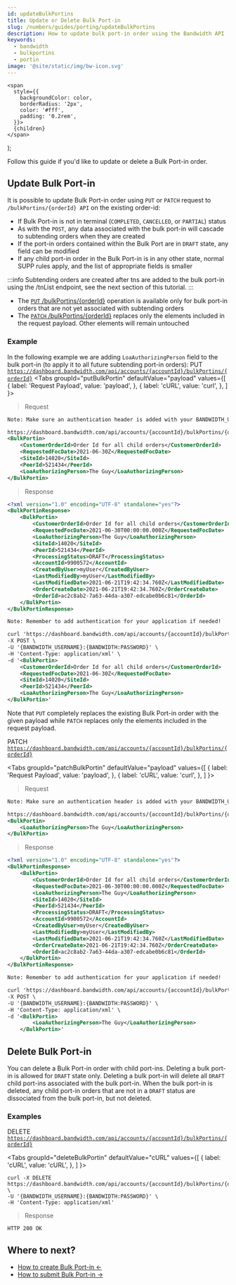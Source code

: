 ```yaml
---
id: updateBulkPortins
title: Update or Delete Bulk Port-in
slug: /numbers/guides/porting/updateBulkPortins
description: How to update bulk port-in order using the Bandwidth API
keywords:
  - bandwidth
  - bulkportins
  - portin
image: '@site/static/img/bw-icon.svg'
---
```




    <span
      style={{
        backgroundColor: color,
        borderRadius: '2px',
        color: '#fff',
        padding: '0.2rem',
      }}>
      {children}
    </span>
  );

Follow this guide if you'd like to update or delete a Bulk Port-in order.

## Update Bulk Port-in

It is possible to update Bulk Port-in order using ```PUT``` or ```PATCH``` request to ```/bulkPortins/{orderId} API``` on the existing order-id:
* If Bulk Port-in is not in terminal (```COMPLETED```, ```CANCELLED```, or ```PARTIAL```) status
* As with the ```POST```, any data associated with the bulk port-in will cascade to subtending orders when they are created
* If the port-in orders contained within the Bulk Port are in ```DRAFT``` state, any field can be modified
* If any child port-in order in the Bulk Port-in is in any other state, normal SUPP rules apply, and the list of appropriate fields is smaller

:::info
Subtending orders are created after tns are added to the bulk port-in using the /tnList endpoint, see the next section of this tutorial.
:::

* The [```PUT``` /bulkPortins/{orderId}](/apis/numbers/#operation/PutBulkOrder) operation is available only for bulk port-in orders that are not yet associated with subtending orders
* The [```PATCH``` /bulkPortins/{orderId}](/apis/numbers/#operation/PatchBulkOrder) replaces only the elements included in the request payload. Other elements will remain untouched

### Example

In the following example we are adding ```LoaAuthorizingPerson``` field to the bulk port-in (to apply it to all future subtending port-in orders):
<Highlight color="#9a59c5">PUT</Highlight> <code>https://dashboard.bandwidth.com/api/accounts/{accountId}/bulkPortins/{orderId}</code>
<Tabs
    groupId="putBulkPortin"
    defaultValue="payload"
    values={[
        { label: 'Request Payload', value: 'payload', },
        { label: 'cURL', value: 'curl', },
    ]
    }>
<TabItem value="payload">

> Request

```xml
Note: Make sure an authentication header is added with your BANDWIDTH_USERNAME and BANDWIDTH:PASSWORD

https://dashboard.bandwidth.com/api/accounts/{accountId}/bulkPortins/{orderId}
<BulkPortin>
    <CustomerOrderId>Order Id for all child orders</CustomerOrderId>
    <RequestedFocDate>2021-06-30Z</RequestedFocDate>
    <SiteId>14020</SiteId>
    <PeerId>521434</PeerId>
    <LoaAuthorizingPerson>The Guy</LoaAuthorizingPerson>
</BulkPortin>
```

> Response

```xml
<?xml version="1.0" encoding="UTF-8" standalone="yes"?>
<BulkPortinResponse>
    <BulkPortin>
        <CustomerOrderId>Order Id for all child orders</CustomerOrderId>
        <RequestedFocDate>2021-06-30T00:00:00.000Z</RequestedFocDate>
        <LoaAuthorizingPerson>The Guy</LoaAuthorizingPerson>
        <SiteId>14020</SiteId>
        <PeerId>521434</PeerId>
        <ProcessingStatus>DRAFT</ProcessingStatus>
        <AccountId>9900572</AccountId>
        <CreatedByUser>myUser</CreatedByUser>
        <LastModifiedBy>myUser</LastModifiedBy>
        <LastModifiedDate>2021-06-21T19:42:34.760Z</LastModifiedDate>
        <OrderCreateDate>2021-06-21T19:42:34.760Z</OrderCreateDate>
        <OrderId>ac2c8ab2-7a63-44da-a307-edcabe0b6c81</OrderId>
    </BulkPortin>
</BulkPortinResponse>
```

</TabItem>
<TabItem value="curl">

```xml
Note: Remember to add authentication for your application if needed!

curl 'https://dashboard.bandwidth.com/api/accounts/{accountId}/bulkPortins/{orderId}' \
-X POST \
-U '{BANDWIDTH_USERNAME}:{BANDWIDTH:PASSWORD}' \
-H 'Content-Type: application/xml' \
-d '<BulkPortin>
    <CustomerOrderId>Order Id for all child orders</CustomerOrderId>
    <RequestedFocDate>2021-06-30Z</RequestedFocDate>
    <SiteId>14020</SiteId>
    <PeerId>521434</PeerId>
    <LoaAuthorizingPerson>The Guy</LoaAuthorizingPerson>
</BulkPortin>'
```

</TabItem>
</Tabs>

Note that ```PUT``` completely replaces the existing Bulk Port-in order with the given payload while ```PATCH``` replaces only the elements included in the request payload.

<Highlight color="#652B51">PATCH</Highlight> <code>https://dashboard.bandwidth.com/api/accounts/{accountId}/bulkPortins/{orderId}</code>

<Tabs
    groupId="patchBulkPortin"
    defaultValue="payload"
    values={[
        { label: 'Request Payload', value: 'payload', },
        { label: 'cURL', value: 'curl', },
    ]
    }>
<TabItem value="payload">

> Request

```xml
Note: Make sure an authentication header is added with your BANDWIDTH_USERNAME and BANDWIDTH:PASSWORD

https://dashboard.bandwidth.com/api/accounts/{accountId}/bulkPortins/{orderId}
<BulkPortin>
    <LoaAuthorizingPerson>The Guy</LoaAuthorizingPerson>
</BulkPortin>
```

> Response

```xml
<?xml version="1.0" encoding="UTF-8" standalone="yes"?>
<BulkPortinResponse>
    <BulkPortin>
        <CustomerOrderId>Order Id for all child orders</CustomerOrderId>
        <RequestedFocDate>2021-06-30T00:00:00.000Z</RequestedFocDate>
        <LoaAuthorizingPerson>The Guy</LoaAuthorizingPerson>
        <SiteId>14020</SiteId>
        <PeerId>521434</PeerId>
        <ProcessingStatus>DRAFT</ProcessingStatus>
        <AccountId>9900572</AccountId>
        <CreatedByUser>myUser</CreatedByUser>
        <LastModifiedBy>myUser</LastModifiedBy>
        <LastModifiedDate>2021-06-21T19:42:34.760Z</LastModifiedDate>
        <OrderCreateDate>2021-06-21T19:42:34.760Z</OrderCreateDate>
        <OrderId>ac2c8ab2-7a63-44da-a307-edcabe0b6c81</OrderId>
    </BulkPortin>
</BulkPortinResponse>
```

</TabItem>
<TabItem value="curl">

```xml
Note: Remember to add authentication for your application if needed!

curl 'https://dashboard.bandwidth.com/api/accounts/{accountId}/bulkPortins/{orderId}' \
-X POST \
-U '{BANDWIDTH_USERNAME}:{BANDWIDTH:PASSWORD}' \
-H 'Content-Type: application/xml' \
-d '<BulkPortin>
        <LoaAuthorizingPerson>The Guy</LoaAuthorizingPerson>
    </BulkPortin>'
```

</TabItem>
</Tabs>

## Delete Bulk Port-in

You can delete a Bulk Port-in order with child port-ins. Deleting a bulk port-in is allowed for ```DRAFT``` state only. Deleting a bulk port-in will delete all ```DRAFT``` child port-ins associated with the bulk port-in. When the bulk port-in is deleted, any child port-in orders that are not in a ```DRAFT``` status are dissociated from the bulk port-in, but not deleted.

### Examples
<Highlight color="#ff6f47">DELETE</Highlight> <code>https://dashboard.bandwidth.com/api/accounts/{accountId}/bulkPortins/{orderId}</code>

<Tabs
    groupId="deleteBulkPortin"
    defaultValue="cURL"
    values={[
        { label: 'cURL', value: 'cURL', },
    ]
    }>
<TabItem value="cURL">

```http
curl -X DELETE https://dashboard.bandwidth.com/api/accounts/{accountId}/bulkPortins/{orderId}} \
-U '{BANDWIDTH_USERNAME}:{BANDWIDTH:PASSWORD}' \
-H 'Content-Type: application/xml'
```

> Response

```http
HTTP 200 OK
```

</TabItem>
</Tabs>

## Where to next?

- [How to create Bulk Port-in ←](/docs/numbers/guides/porting/createBulkPortins)
- [How to submit Bulk Port-in →](/docs/numbers/guides/porting/submitBulkPortins)